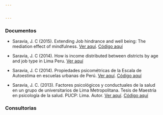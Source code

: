 ```yaml
---


---
```


### Documentos

- Saravia, J. C (2015). Extending Job hindrance and well being: The mediation effect of mindfulness. [Ver aquí]("Portafolio/Extending Job hindrance and well being. The mediation effect of mindfulness.pdf"). [Código aquí](https://github.com/jsaraviadrago/Portafolio/tree/master/3.%20Job%20hindrance%20(2015))

- Saravia, J. C (2014). How is income distributed between districts by age and job type in Lima Peru. [Ver aquí]("Portafolio/How is income distributed between districts by age and job type in Lima Peru_ A multilevel analysis_Juan_Carlos_Saravia.pdf")

- Saravia, J. C (2014). Propiedades psicométricas de la Escala de Autoestima en escuelas urbanas de Perú. [Ver aquí]("Portafolio/Escala de Autoestima.pdf"). [Código aquí](https://github.com/jsaraviadrago/Portafolio/tree/master/2.%20Autoestima%20(2014))

- Saravia, J. C. (2013). Factores psicológicos y conductuales de la salud en un grupo de universitarios de Lima Metropolitana. Tesis de Maestría en psicología de la salud. PUCP: Lima. Autor. [Ver aquí](https://www.researchgate.net/publication/275340384_Factores_psicologicos_y_conductuales_de_la_salud_en_un_grupo_de_universitarios_de_Lima_Metropolitana). [Código aquí](https://github.com/jsaraviadrago/Portafolio/tree/master/1.%20Tesis%20salud%20(2013))

### Consultorias

